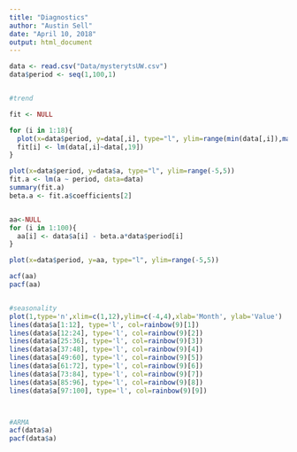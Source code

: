 ```yaml
---
title: "Diagnostics"
author: "Austin Sell"
date: "April 10, 2018"
output: html_document
---
```


```r


data <- read.csv("Data/mysterytsUW.csv")
data$period <- seq(1,100,1)


#trend

fit <- NULL

for (i in 1:18){
  plot(x=data$period, y=data[,i], type="l", ylim=range(min(data[,i]),max(data[,i])))
  fit[i] <- lm(data[,i]~data[,19]) 
}

plot(x=data$period, y=data$a, type="l", ylim=range(-5,5))
fit.a <- lm(a ~ period, data=data)
summary(fit.a)
beta.a <- fit.a$coefficients[2]


aa<-NULL
for (i in 1:100){
  aa[i] <- data$a[i] - beta.a*data$period[i]
}

plot(x=data$period, y=aa, type="l", ylim=range(-5,5))

acf(aa)
pacf(aa)


#seasonality
plot(1,type='n',xlim=c(1,12),ylim=c(-4,4),xlab='Month', ylab='Value')
lines(data$a[1:12], type='l', col=rainbow(9)[1])
lines(data$a[12:24], type='l', col=rainbow(9)[2])
lines(data$a[25:36], type='l', col=rainbow(9)[3])
lines(data$a[37:48], type='l', col=rainbow(9)[4])
lines(data$a[49:60], type='l', col=rainbow(9)[5])
lines(data$a[61:72], type='l', col=rainbow(9)[6])
lines(data$a[73:84], type='l', col=rainbow(9)[7])
lines(data$a[85:96], type='l', col=rainbow(9)[8])
lines(data$a[97:100], type='l', col=rainbow(9)[9])



#ARMA
acf(data$a)
pacf(data$a)

```